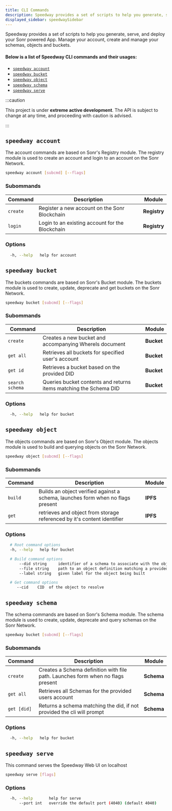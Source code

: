 ```yaml
---
title: CLI Commands
description: Speedway provides a set of scripts to help you generate, serve, and deploy your Sonr powered App.
displayed_sidebar: speedwaySidebar
---
```


Speedway provides a set of scripts to help you generate, serve, and deploy your Sonr powered App. Manage your account, create and manage your schemas, objects and buckets.

#### Below is a list of Speedway CLI commands and their usages:

- [`speedway account`](#speedway-account)
- [`speedway bucket`](#speedway-bucket)
- [`speedway object`](#speedway-object)
- [`speedway schema`](#speedway-schema)
- [`speedway serve`](#speedway-serve)

:::caution

This project is under **extreme active development**. The API is subject to change at any time, and proceeding with caution is advised.

:::

## `speedway account`

The account commands are based on Sonr's Registry module. The registry module is used to create an account and login to an account on the Sonr Network.

```bash
speedway account [subcmd] [--flags]
```

### Subommands

| Command  | Description                                     | Module       |
| -------- | ----------------------------------------------- | ------------ |
| `create` | Register a new account on the Sonr Blockchain   | **Registry** |
| `login`  | Login to an existing account for the Blockchain | **Registry** |

### Options

```bash
  -h, --help   help for account
```

## `speedway bucket`

The buckets commands are based on Sonr's Bucket module. The buckets module is used to create, update, deprecate and get buckets on the Sonr Network.

```bash
speedway bucket [subcmd] [--flags]
```

### Subommands

| Command         | Description                                                       | Module     |
| --------------- | ----------------------------------------------------------------- | ---------- |
| `create`        | Creates a new bucket and accompanying WhereIs document            | **Bucket** |
| `get all`       | Retrieves all buckets for specified user's account                | **Bucket** |
| `get id`        | Retrieves a bucket based on the provided DID                      | **Bucket** |
| `search schema` | Queries bucket contents and returns items matching the Schema DID | **Bucket** |

### Options

```bash
  -h, --help   help for bucket
```

## `speedway object`

The objects commands are based on Sonr's Object module. The objects module is used to build and querying objects on the Sonr Network.

```bash
speedway object [subcmd] [--flags]
```

### Subommands

| Command | Description                                                                     | Module   |
| ------- | ------------------------------------------------------------------------------- | -------- |
| `build` | Builds an object verified against a schema, launches form when no flags present | **IPFS** |
| `get`   | retrieves and object from storage referenced by it's content identifier         | **IPFS** |

### Options

```bash
  # Root command options
  -h, --help   help for bucket

  # Build command options
      --did string     identifier of a schema to associate with the object
      --file string    path to an object definition matching a provided schema
      --label string   given label for the object being built

  # Get command options
     --cid    CID  of the object to resolve
```

## `speedway schema`

The schema commands are based on Sonr's Schema module. The schema module is used to create, update, deprecate and query schemas on the Sonr Network.

```bash
speedway bucket [subcmd] [--flags]
```

### Subommands

| Command     | Description                                                                     | Module     |
| ----------- | ------------------------------------------------------------------------------- | ---------- |
| `create`    | Creates a Schema definition with file path. Launches form when no flags present | **Schema** |
| `get all`   | Retrieves all Schemas for the provided users account                            | **Schema** |
| `get [did]` | Returns a schema matching the did, if not provided the cli will prompt          | **Schema** |

### Options

```bash
  -h, --help   help for bucket
```

## `speedway serve`

This command serves the Speedway Web UI on localhost

```bash
speedway serve [flags]
```

### Options

```bash
  -h, --help       help for serve
      --port int   override the default port (4040) (default 4040)
```
